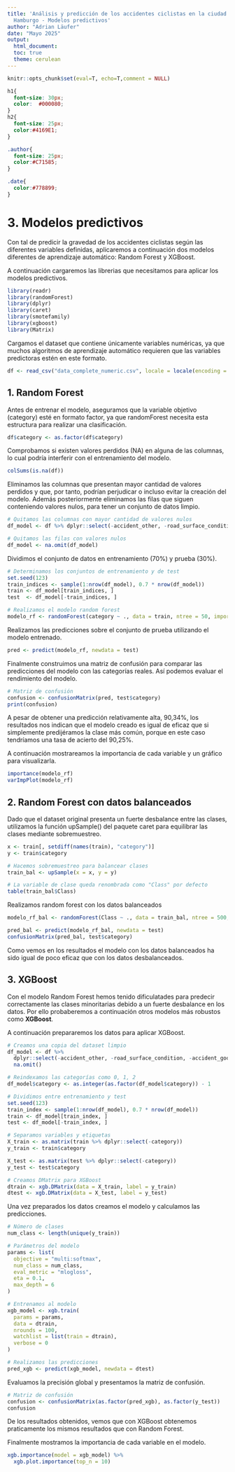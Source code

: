 ```yaml
---
title: 'Análisis y predicción de los accidentes ciclistas en la ciudad de
  Hamburgo - Modelos predictivos'
author: "Adrian Läufer"
date: "Mayo 2025"
output:
  html_document: 
  toc: true
  theme: cerulean
---
```


```r
knitr::opts_chunk$set(eval=T, echo=T,comment = NULL)
```

```css
h1{
  font-size: 30px;
  color:  #000080;
}
h2{
  font-size: 25px;
  color:#4169E1;
}

.author{
  font-size: 25px;
  color:#C71585;
}

.date{
  color:#778899;
}
```

# 3. Modelos predictivos

Con tal de predicir la gravedad de los accidentes ciclistas según las diferentes variables definidas, aplicaremos a continuación dos modelos diferentes de aprendizaje automático: Random Forest y XGBoost.

A continuación cargaremos las librerias que necesitamos para aplicar los modelos predictivos.

```r
library(readr)  
library(randomForest)
library(dplyr)
library(caret)
library(smotefamily)
library(xgboost)
library(Matrix)
```

Cargamos el dataset que contiene únicamente variables numéricas, ya que muchos algoritmos de aprendizaje automático requieren que las variables predictoras estén en este formato.

```r
df <- read_csv("data_complete_numeric.csv", locale = locale(encoding = "UTF-8"))
```

## 1. Random Forest

Antes de entrenar el modelo, aseguramos que la variable objetivo (category) esté en formato factor, ya que randomForest necesita esta estructura para realizar una clasificación.

```r
df$category <- as.factor(df$category)
```

Comprobamos si existen valores perdidos (NA) en alguna de las columnas, lo cual podría interferir con el entrenamiento del modelo.

```r
colSums(is.na(df))
```
Eliminamos las columnas que presentan mayor cantidad de valores perdidos y que, por tanto, podrían perjudicar o incluso evitar la creación del modelo. Además posteriormente eliminamos las filas que siguen conteniendo valores nulos, para tener un conjunto de datos limpio.

```r
# Quitamos las columnas con mayor cantidad de valores nulos
df_model <- df %>% dplyr::select(-accident_other, -road_surface_condition, -accident_goodsroad, -sunshine_minutes)

# Quitamos las filas con valores nulos
df_model <- na.omit(df_model)
```
Dividimos el conjunto de datos en entrenamiento (70%) y prueba (30%). 

```r
# Determinamos los conjuntos de entrenamiento y de test
set.seed(123)  
train_indices <- sample(1:nrow(df_model), 0.7 * nrow(df_model))
train <- df_model[train_indices, ]
test  <- df_model[-train_indices, ]

# Realizamos el modelo random forest
modelo_rf <- randomForest(category ~ ., data = train, ntree = 50, importance = TRUE)
```

Realizamos las predicciones sobre el conjunto de prueba utilizando el modelo entrenado.

```r
pred <- predict(modelo_rf, newdata = test)
```

Finalmente construimos una matriz de confusión para comparar las predicciones del modelo con las categorías reales. Así podemos evaluar el rendimiento del modelo.

```r
# Matriz de confusión
confusion <- confusionMatrix(pred, test$category)
print(confusion)
```
A pesar de obtener una predicción relativamente alta, 90,34%, los resultados nos indican que el modelo creado es igual de eficaz que si simplemente predijéramos la clase más común, porque en este caso tendríamos una tasa de acierto del 90,25%.

A continuación mostrareamos la importancia de cada variable y un gráfico para visualizarla.

```r
importance(modelo_rf)
varImpPlot(modelo_rf)

```

## 2. Random Forest con datos balanceados

Dado que el dataset original presenta un fuerte desbalance entre las clases, utilizamos la función upSample() del paquete caret para equilibrar las clases mediante sobremuestreo. 

```r
x <- train[, setdiff(names(train), "category")]
y <- train$category

# Hacemos sobremuestreo para balancear clases
train_bal <- upSample(x = x, y = y)

# La variable de clase queda renombrada como "Class" por defecto
table(train_bal$Class)
```

Realizamos random forest con los datos balanceados

```r
modelo_rf_bal <- randomForest(Class ~ ., data = train_bal, ntree = 500, importance = TRUE)
```

```r
pred_bal <- predict(modelo_rf_bal, newdata = test)
confusionMatrix(pred_bal, test$category)
```
Como vemos en los resultados el modelo con los datos balanceados ha sido igual de poco eficaz que con los datos desbalanceados.

## 3. XGBoost

Con el modelo Random Forest hemos tenido dificulatades para predecir correctamente las clases minoritarias debido a un fuerte desbalance en los datos. Por ello probaberemos a continuación otros modelos más robustos como **XGBoost**. 

A continuación prepararemos los datos para aplicar XGBoost.

```r
# Creamos una copia del dataset limpio
df_model <- df %>%
  dplyr::select(-accident_other, -road_surface_condition, -accident_goodsroad, -sunshine_minutes) %>%
  na.omit()

# Reindexamos las categorías como 0, 1, 2
df_model$category <- as.integer(as.factor(df_model$category)) - 1

# Dividimos entre entrenamiento y test
set.seed(123)
train_index <- sample(1:nrow(df_model), 0.7 * nrow(df_model))
train <- df_model[train_index, ]
test <- df_model[-train_index, ]

# Separamos variables y etiquetas
X_train <- as.matrix(train %>% dplyr::select(-category))
y_train <- train$category

X_test <- as.matrix(test %>% dplyr::select(-category))
y_test <- test$category

# Creamos DMatrix para XGBoost
dtrain <- xgb.DMatrix(data = X_train, label = y_train)
dtest <- xgb.DMatrix(data = X_test, label = y_test)
```

Una vez preparados los datos creamos el modelo y calculamos las predicciones.
```r
# Número de clases
num_class <- length(unique(y_train))

# Parámetros del modelo
params <- list(
  objective = "multi:softmax",
  num_class = num_class,
  eval_metric = "mlogloss",
  eta = 0.1,
  max_depth = 6
)

# Entrenamos al modelo
xgb_model <- xgb.train(
  params = params,
  data = dtrain,
  nrounds = 100,
  watchlist = list(train = dtrain),
  verbose = 0
)

# Realizamos las predicciones
pred_xgb <- predict(xgb_model, newdata = dtest)
```

Evaluamos la precisión global y presentamos la matriz de confusión.

```r
# Matriz de confusión
confusion <- confusionMatrix(as.factor(pred_xgb), as.factor(y_test))
confusion
```
De los resultados obtenidos, vemos que con XGBoost obtenemos praticamente los mismos resultados que con Random Forest.

Finalmente mostramos la importancia de cada variable en el modelo.

```r
xgb.importance(model = xgb_model) %>%
  xgb.plot.importance(top_n = 10)
```